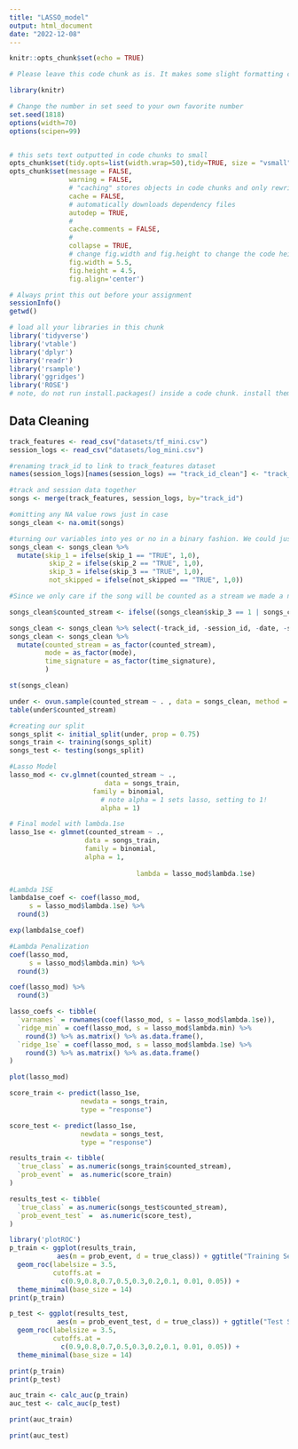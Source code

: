 ```yaml
---
title: "LASSO_model"
output: html_document
date: "2022-12-08"
---
```


```r
knitr::opts_chunk$set(echo = TRUE)
```

```r
# Please leave this code chunk as is. It makes some slight formatting changes to alter the output to be more aesthetically pleasing. 

library(knitr)

# Change the number in set seed to your own favorite number
set.seed(1818)
options(width=70)
options(scipen=99)


# this sets text outputted in code chunks to small
opts_chunk$set(tidy.opts=list(width.wrap=50),tidy=TRUE, size = "vsmall")  
opts_chunk$set(message = FALSE,                                          
               warning = FALSE,
               # "caching" stores objects in code chunks and only rewrites if you change things
               cache = FALSE,                               
               # automatically downloads dependency files
               autodep = TRUE,
               # 
               cache.comments = FALSE,
               # 
               collapse = TRUE,
               # change fig.width and fig.height to change the code height and width by default
               fig.width = 5.5,  
               fig.height = 4.5,
               fig.align='center')
```

```r
# Always print this out before your assignment
sessionInfo()
getwd()
```

```r
# load all your libraries in this chunk 
library('tidyverse')
library('vtable')
library('dplyr')
library('readr')
library('rsample')
library('ggridges')
library('ROSE')
# note, do not run install.packages() inside a code chunk. install them in the console outside of a code chunk. 
```

## Data Cleaning
```r
track_features <- read_csv("datasets/tf_mini.csv")
session_logs <- read_csv("datasets/log_mini.csv")

#renaming track_id to link to track_features dataset
names(session_logs)[names(session_logs) == "track_id_clean"] <- "track_id"

#track and session data together
songs <- merge(track_features, session_logs, by="track_id")

#omitting any NA value rows just in case
songs_clean <- na.omit(songs)

#turning our variables into yes or no in a binary fashion. We could just factor if you fancy that but
songs_clean <- songs_clean %>% 
  mutate(skip_1 = ifelse(skip_1 == "TRUE", 1,0),
          skip_2 = ifelse(skip_2 == "TRUE", 1,0),
          skip_3 = ifelse(skip_3 == "TRUE", 1,0),
          not_skipped = ifelse(not_skipped == "TRUE", 1,0))

#Since we only care if the song will be counted as a stream we made a new attribute that identifies that. A song will be a stream if it is played for 30 seconds, so if the song is briefly played and skipped, played for a while and skipped, or not skipped at all, it will count as a stream for the artist.

songs_clean$counted_stream <- ifelse((songs_clean$skip_3 == 1 | songs_clean$not_skipped == 1), 1, 0)

songs_clean <- songs_clean %>% select(-track_id, -session_id, -date, -skip_1, -skip_2, -skip_3, -not_skipped, -session_position, -session_length, -context_switch, -no_pause_before_play, -short_pause_before_play, -long_pause_before_play, -hist_user_behavior_n_seekfwd, -hist_user_behavior_n_seekback, -hist_user_behavior_is_shuffle, -hour_of_day, -premium, -context_type, -hist_user_behavior_reason_start, -hist_user_behavior_reason_end, -release_year, -acoustic_vector_0, -acoustic_vector_1, -acoustic_vector_2, -acoustic_vector_3, -acoustic_vector_4, -acoustic_vector_5, -acoustic_vector_6, -acoustic_vector_7)
songs_clean <- songs_clean %>% 
  mutate(counted_stream = as_factor(counted_stream),
         mode = as_factor(mode),
         time_signature = as_factor(time_signature),
         )

```

```r
st(songs_clean)
```

```r
under <- ovun.sample(counted_stream ~ . , data = songs_clean, method = "under", N = 6292)$data
table(under$counted_stream)

#creating our split
songs_split <- initial_split(under, prop = 0.75) 
songs_train <- training(songs_split)
songs_test <- testing(songs_split)

```

```r
#Lasso Model
lasso_mod <- cv.glmnet(counted_stream ~ .,
                        data = songs_train,
                     family = binomial,
                       # note alpha = 1 sets lasso, setting to 1!  
                       alpha = 1)

# Final model with lambda.1se
lasso_1se <- glmnet(counted_stream ~ .,
                   data = songs_train,
                   family = binomial,
                   alpha = 1,
      
                                lambda = lasso_mod$lambda.1se)
```

```r
#Lambda 1SE
lambda1se_coef <- coef(lasso_mod, 
     s = lasso_mod$lambda.1se) %>% 
  round(3)

exp(lambda1se_coef)
```

```r
#Lambda Penalization
coef(lasso_mod, 
     s = lasso_mod$lambda.min) %>% 
  round(3)
```
```r
coef(lasso_mod) %>% 
  round(3)
```
```r
lasso_coefs <- tibble(
  `varnames` = rownames(coef(lasso_mod, s = lasso_mod$lambda.1se)),
  `ridge_min` = coef(lasso_mod, s = lasso_mod$lambda.min) %>% 
    round(3) %>% as.matrix() %>% as.data.frame(),
  `ridge_1se` = coef(lasso_mod, s = lasso_mod$lambda.1se) %>% 
    round(3) %>% as.matrix() %>% as.data.frame()
) 
```

```r
plot(lasso_mod)
```

```r
score_train <- predict(lasso_1se,
                  newdata = songs_train,
                  type = "response")

score_test <- predict(lasso_1se,
                  newdata = songs_test,
                  type = "response")

results_train <- tibble(
  `true_class` = as.numeric(songs_train$counted_stream),
  `prob_event` =  as.numeric(score_train)
)

results_test <- tibble(
  `true_class` = as.numeric(songs_test$counted_stream),
  `prob_event_test` =  as.numeric(score_test),
)

library('plotROC')
p_train <- ggplot(results_train, 
            aes(m = prob_event, d = true_class)) + ggtitle("Training Set") + 
  geom_roc(labelsize = 3.5, 
           cutoffs.at = 
             c(0.9,0.8,0.7,0.5,0.3,0.2,0.1, 0.01, 0.05)) +
  theme_minimal(base_size = 14)
print(p_train)

p_test <- ggplot(results_test, 
            aes(m = prob_event_test, d = true_class)) + ggtitle("Test Set") + 
  geom_roc(labelsize = 3.5, 
           cutoffs.at = 
             c(0.9,0.8,0.7,0.5,0.3,0.2,0.1, 0.01, 0.05)) +
  theme_minimal(base_size = 14)

print(p_train)
print(p_test)
```

```r
auc_train <- calc_auc(p_train)
auc_test <- calc_auc(p_test)

print(auc_train)
```

```r
print(auc_test)
```
